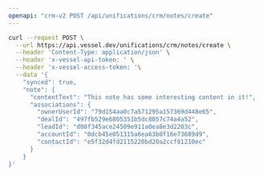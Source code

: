 ```yaml
---
openapi: "crm-v2 POST /api/unifications/crm/notes/create"
---
```


<RequestExample>

```bash Request
curl --request POST \
  --url https://api.vessel.dev/unifications/crm/notes/create \
  --header 'Content-Type: application/json' \
  --header 'x-vessel-api-token: ' \
  --header 'x-vessel-access-token: '\
  --data '{
    "synced": true,
    "note": {
      "contentText": "This note has some interesting content in it!",
      "associations": {
        "ownerUserId": "79d154aa0c7a571295a157369d448e65",
        "dealId": "497fb529e6805351b5dc8057c74a4a52",
        "leadId": "d08f345ace24509e911a0ea8e3d2203c",
        "accountId": "0dcb45e051315a6ea63b0f16e73689d9",
        "contactId": "e5f32d4fd2115220bd20a2ccf81210ec"
      }
    }
}'
```

</RequestExample>
